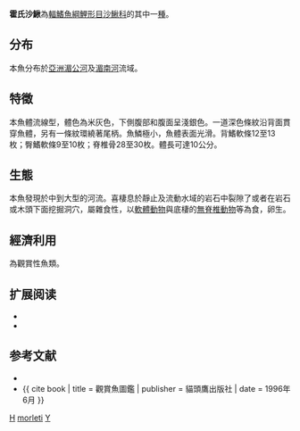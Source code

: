 {{Speciesbox 
| taxon = Yasuhikotakia morleti
| image = Yasuhikotakia morleti.jpg
| status = LC
| status_system = IUCN3.1
| status_ref = <ref name=IUCN>{{IUCN2014.1|assessors=Allen, D.J.|year=2013|id=187878|title=Yasuhikotakia morleti|downloaded=15 July 2014}}</ref>
| authority =  {{le|拉吉杯·梯轟|Gilbert Tirant|Tirant}}, 1885
| synonyms = *''Botia horae''<br /><small>Smith, 1931</small>
*''Botia morleti''<br /><small>Tirant, 1885</small>
}}
'''霍氏沙鰍'''為[[輻鰭魚綱|輻鰭魚綱]][[鯉形目|鯉形目]][[沙鰍科|沙鰍科]]的其中一[[種|種]]。

==分布==
本魚分布於[[亞洲|亞洲]][[湄公河|湄公河]]及[[湄南河|湄南河]]流域。

==特徵==
本魚體流線型，體色為米灰色，下側腹部和腹面呈淺銀色。一道深色條紋沿背面貫穿魚體，另有一條紋環繞著尾柄。魚鱗極小，魚體表面光滑。背鰭軟條12至13枚；臀鰭軟條9至10枚；脊椎骨28至30枚。體長可達10公分。

==生態==
本魚發現於中到大型的河流。喜棲息於靜止及流動水域的岩石中裂隙了或者在岩石或木頭下面挖掘洞穴，屬雜食性，以[[軟體動物|軟體動物]]與底棲的[[無脊椎動物|無脊椎動物]]等為食，卵生。

==經濟利用==
為觀賞性魚類。

== 扩展阅读 ==
{{refbegin}}
*{{wikispecies-inline|Yasuhikotakia morleti}}
*{{commonscat-inline|Yasuhikotakia morleti}}
{{refend}}

==参考文献==
{{refbegin}}
*{{FishBase_species|genus=Yasuhikotakia|species=morleti|year=2011|month=12}}
*{{ cite book | title = 觀賞魚圖鑑 | publisher = 貓頭鷹出版社 | date = 1996年6月 }}
{{refend}}

{{Authority control}}   
{{Taxonbar}}
[[Category:觀賞魚|H]]
[[Category:小沙鳅属|morleti]]
[[Category:1885年描述的魚類|Y]]